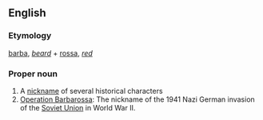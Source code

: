 ==English==

===Etymology===
{{etyl|it|en}} [[barba]], ''[[beard]]'' + [[rossa]], ''[[red]]''

===Proper noun===
{{wikipedia|Barbarossa (disambiguation)}}
{{en-proper noun}}

# A [[nickname]] of several historical characters
# [[w:Operation Barbarossa|Operation Barbarossa]]: The nickname of the 1941 Nazi German invasion of the [[Soviet Union]] in World War II.